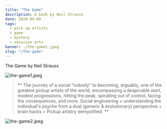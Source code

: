 ---
title: "The Game"
description: A book by Neil Strauss
date: 2020-04-09
tags:
  - pick up artists
  - game
  - mystery
  - venusian arts
banner: ./the-game1.jpeg
slug: "/the-game"
---

The Game by Neil Strauss

![the-game1.jpeg](the-game1.jpeg)

> ** The journey of a social "nobody" to becoming, arguably, one of the greatest pickup artists of the world, encompassing a despicable start, modest progressions, hitting the peak, spiralling out of control, facing the consequences, and more. Social engineering + understanding the individual's psyche from a dual (generic & evolutionary) perspective + brain hacks = Pickup artistry demystified. **

![the-game2.jpeg](the-game2.jpeg)